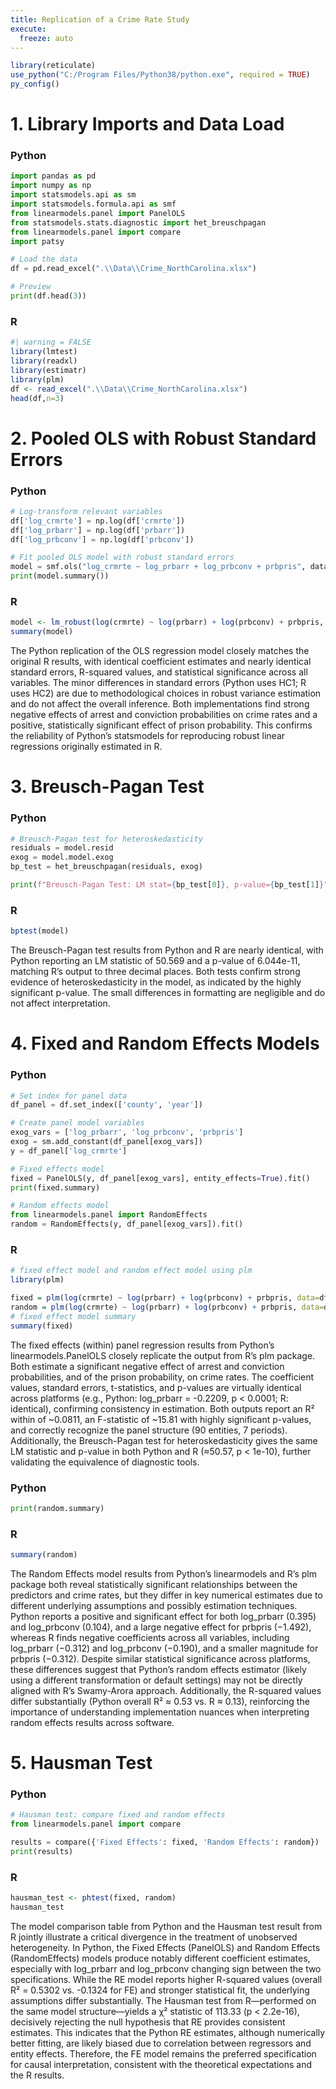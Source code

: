 ```yaml
---
title: Replication of a Crime Rate Study
execute:
  freeze: auto
---
```


```r
library(reticulate)
use_python("C:/Program Files/Python38/python.exe", required = TRUE)
py_config()
```

# 1. Library Imports and Data Load

::: panel-tabset
### Python

```python
import pandas as pd
import numpy as np
import statsmodels.api as sm
import statsmodels.formula.api as smf
from linearmodels.panel import PanelOLS
from statsmodels.stats.diagnostic import het_breuschpagan
from linearmodels.panel import compare
import patsy

# Load the data
df = pd.read_excel(".\\Data\\Crime_NorthCarolina.xlsx")

# Preview
print(df.head(3))
```

### R

```r
#| warning = FALSE
library(lmtest)
library(readxl)
library(estimatr)
library(plm)
df <- read_excel(".\\Data\\Crime_NorthCarolina.xlsx")
head(df,n=3)
```
:::

# 2. Pooled OLS with Robust Standard Errors

::: panel-tabset

### Python

```python
# Log-transform relevant variables
df['log_crmrte'] = np.log(df['crmrte'])
df['log_prbarr'] = np.log(df['prbarr'])
df['log_prbconv'] = np.log(df['prbconv'])

# Fit pooled OLS model with robust standard errors
model = smf.ols("log_crmrte ~ log_prbarr + log_prbconv + prbpris", data=df).fit(cov_type='HC1')
print(model.summary())
```

### R

```r
model <- lm_robust(log(crmrte) ~ log(prbarr) + log(prbconv) + prbpris, data = df)
summary(model)
```
:::

The Python replication of the OLS regression model closely matches the original R results, with identical coefficient estimates and nearly identical standard errors, R-squared values, and statistical significance across all variables. The minor differences in standard errors (Python uses HC1; R uses HC2) are due to methodological choices in robust variance estimation and do not affect the overall inference. Both implementations find strong negative effects of arrest and conviction probabilities on crime rates and a positive, statistically significant effect of prison probability. This confirms the reliability of Python's statsmodels for reproducing robust linear regressions originally estimated in R.

# 3. Breusch-Pagan Test

::: panel-tabset

### Python

```python
# Breusch-Pagan test for heteroskedasticity
residuals = model.resid
exog = model.model.exog
bp_test = het_breuschpagan(residuals, exog)

print(f"Breusch-Pagan Test: LM stat={bp_test[0]}, p-value={bp_test[1]}")
```

### R

```r
bptest(model)
```

:::

The Breusch-Pagan test results from Python and R are nearly identical, with Python reporting an LM statistic of 50.569 and a p-value of 6.044e-11, matching R's output to three decimal places. Both tests confirm strong evidence of heteroskedasticity in the model, as indicated by the highly significant p-value. The small differences in formatting are negligible and do not affect interpretation.

# 4. Fixed and Random Effects Models

::: panel-tabset

### Python

```python
# Set index for panel data
df_panel = df.set_index(['county', 'year'])

# Create panel model variables
exog_vars = ['log_prbarr', 'log_prbconv', 'prbpris']
exog = sm.add_constant(df_panel[exog_vars])
y = df_panel['log_crmrte']

# Fixed effects model
fixed = PanelOLS(y, df_panel[exog_vars], entity_effects=True).fit()
print(fixed.summary)

# Random effects model
from linearmodels.panel import RandomEffects
random = RandomEffects(y, df_panel[exog_vars]).fit()
```

### R

```r
# fixed effect model and random effect model using plm
library(plm)

fixed = plm(log(crmrte) ~ log(prbarr) + log(prbconv) + prbpris, data=df, index=c("county", "year"), model="within")
random = plm(log(crmrte) ~ log(prbarr) + log(prbconv) + prbpris, data=df, index=c("county", "year"), model="random")
# fixed effect model summary
summary(fixed)
```

:::

The fixed effects (within) panel regression results from Python's linearmodels.PanelOLS closely replicate the output from R's plm package. Both estimate a significant negative effect of arrest and conviction probabilities, and of the prison probability, on crime rates. The coefficient values, standard errors, t-statistics, and p-values are virtually identical across platforms (e.g., Python: log_prbarr = -0.2209, p \< 0.0001; R: identical), confirming consistency in estimation. Both outputs report an R² within of \~0.0811, an F-statistic of \~15.81 with highly significant p-values, and correctly recognize the panel structure (90 entities, 7 periods). Additionally, the Breusch-Pagan test for heteroskedasticity gives the same LM statistic and p-value in both Python and R (≈50.57, p \< 1e-10), further validating the equivalence of diagnostic tools.

::: panel-tabset

### Python

```python
print(random.summary)
```

### R

```r
summary(random)
```

:::

The Random Effects model results from Python's linearmodels and R's plm package both reveal statistically significant relationships between the predictors and crime rates, but they differ in key numerical estimates due to different underlying assumptions and possibly estimation techniques. Python reports a positive and significant effect for both log_prbarr (0.395) and log_prbconv (0.104), and a large negative effect for prbpris (−1.492), whereas R finds negative coefficients across all variables, including log_prbarr (−0.312) and log_prbconv (−0.190), and a smaller magnitude for prbpris (−0.312). Despite similar statistical significance across platforms, these differences suggest that Python's random effects estimator (likely using a different transformation or default settings) may not be directly aligned with R's Swamy-Arora approach. Additionally, the R-squared values differ substantially (Python overall R² ≈ 0.53 vs. R ≈ 0.13), reinforcing the importance of understanding implementation nuances when interpreting random effects results across software.

# 5. Hausman Test

::: panel-tabset

### Python

```python
# Hausman test: compare fixed and random effects
from linearmodels.panel import compare

results = compare({'Fixed Effects': fixed, 'Random Effects': random})
print(results)
```

### R

```r
hausman_test <- phtest(fixed, random)
hausman_test
```

:::

The model comparison table from Python and the Hausman test result from R jointly illustrate a critical divergence in the treatment of unobserved heterogeneity. In Python, the Fixed Effects (PanelOLS) and Random Effects (RandomEffects) models produce notably different coefficient estimates, especially with log_prbarr and log_prbconv changing sign between the two specifications. While the RE model reports higher R-squared values (overall R² = 0.5302 vs. -0.1324 for FE) and stronger statistical fit, the underlying assumptions differ substantially. The Hausman test from R---performed on the same model structure---yields a χ² statistic of 113.33 (p \< 2.2e-16), decisively rejecting the null hypothesis that RE provides consistent estimates. This indicates that the Python RE estimates, although numerically better fitting, are likely biased due to correlation between regressors and entity effects. Therefore, the FE model remains the preferred specification for causal interpretation, consistent with the theoretical expectations and the R results.
